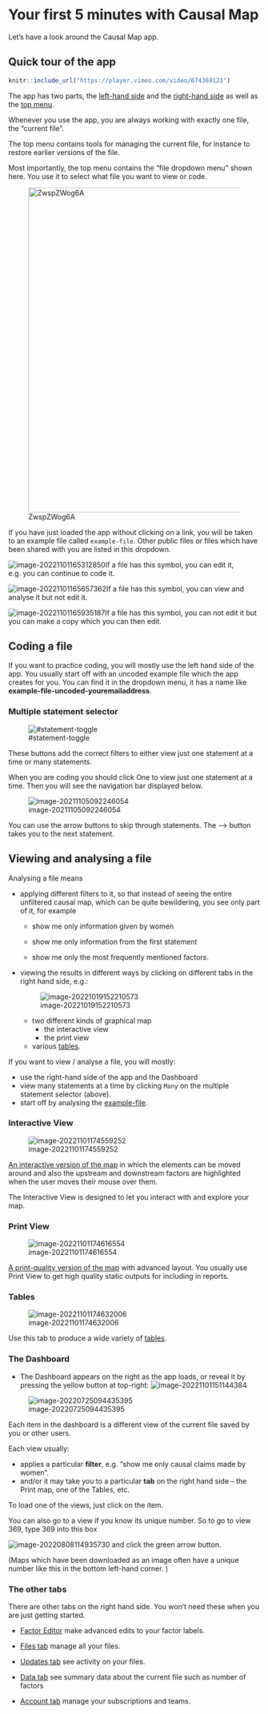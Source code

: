 #  Your first 5 minutes with Causal Map{#x5}

Let's have a look around the Causal Map app.

## Quick tour of the app{#quick-tour}

```r
knitr::include_url("https://player.vimeo.com/video/674369121")

```



The app has two parts, the [left-hand side](#xlhs) and the [right-hand side](#rhs) as well as the [top menu](#xtop-menu).



Whenever you use the app, you are always working with exactly one file, the "current file". 

The top menu contains tools for managing the current file, for instance to restore earlier versions of the file. 

Most importantly, the top menu contains the "file dropdown menu" shown here. You use it to select what file you want to view or code. 



![ZwspZWog6A](_assets/ZwspZWog6A.gif){width=650}

If you have just loaded the app without clicking on a link, you will be taken to an example file called `example-file`. Other public files or files which have been shared with you are listed in this dropdown.

![image-20221101165312850](_assets/image-20221101165312850.png)If a file has this symbol, you can edit it, e.g. you can continue to code it.

![image-20221101165657362](_assets/image-20221101165657362.png)If a file has this symbol, you can view and analyse it but not edit it.

![image-20221101165935187](_assets/image-20221101165935187.png)If a file has this symbol, you can not edit it but you can make a copy which you can then edit.

## Coding a file

If you want to practice coding, you will mostly use the left hand side of the app. You usually start off with an uncoded example file which the app creates for you. You can find it in the dropdown menu, it has a name like **example-file-uncoded-youremailaddress**. 

### Multiple statement selector{#xstatement-view}

![#statement-toggle](_assets/image-20211026110623336.png){max-width=650}

These buttons add the correct filters to either view just one statement at a time or many statements. 

When you are coding you should click One to view just one statement at a time. Then you will see the navigation bar displayed below.

![image-20211105092246054](_assets/image-20211105092246054.png)

You can use the arrow buttons to skip through statements. The --> button takes you to the next statement.

## Viewing and analysing a file

Analysing a file means 

- applying different filters to it, so that instead of seeing the entire unfiltered causal map, which can be quite bewildering, you see only part of it, for example

  - show me only information given by women

  - show me only information from the first statement

  - show me only the most frequently mentioned factors.

- viewing the results in different ways by clicking on different tabs in the right hand side, e.g.:

  ![image-20221019152210573](_assets/image-20221019152210573.png)

  - two different kinds of graphical map
    - the interactive view
    - the print view
  - various [tables](https://guide.causalmap.app/all-the-tables.html). 

If you want to view / analyse a file, you will mostly:

- use the right-hand side of the app and the Dashboard
- view many statements at a time by clicking `Many` on the multiple statement selector (above). 
- start off by analysing the [example-file](https://app.causalmap.app/?story=example-file&filters=&tab=Interactive&subtab=&version=none&tabl=).

### Interactive View{#not2}

![image-20221101174559252](_assets/image-20221101174559252.png)

[An interactive version of the map](#xinteractive-view) in which the elements can be moved around and also the upstream and downstream factors are highlighted when the user moves their mouse over them.

The Interactive View is designed to let you interact with and explore your map.

### Print View{#not}

![image-20221101174616554](_assets/image-20221101174616554.png)

[A print-quality version of the map](#xprint-view) with advanced layout. You usually use Print View to get high quality static outputs for including in reports.

### Tables

![image-20221101174632006](_assets/image-20221101174632006.png)

Use this tab to produce a wide variety of [tables](https://guide.causalmap.app/all-the-tables.html).

### The Dashboard{#xdashboard}

- The Dashboard appears on the right as the app loads, or reveal it by pressing the yellow button at top-right: ![image-20221101151144384](_assets/image-20221101151144384.png)



![image-20220725094435395](_assets/image-20220725094435395.png)

Each item in the dashboard is a different view of the current file saved by you or other users. 

Each view usually:

- applies a particular **filter**, e.g. "show me only causal claims made by women".
- and/or it may take you to a particular **tab** on the right hand side -- the Print map, one of the Tables, etc.

To load one of the views, just click on the item. 

You can also go to a view if you know its unique number. So to go to view 369, type 369 into this box

![image-20220808114935730](_assets/image-20220808114935730.png) and click the green arrow button.

(Maps which have been downloaded as an image often have a unique number like this in the bottom left-hand corner. )

### The other tabs

There are other tabs on the right hand side. You won't need these when you are just getting started.

- [Factor Editor](#xfactor-editor) make advanced edits to your factor labels.

- [Files tab](#xfile-manager) manage all your files.
- [Updates tab](#xupdates-tab) see activity on your files.

- [Data tab](#xdata-manager) see summary data about the current file such as number of factors

- [Account tab](#account-tab) manage your subscriptions and teams.

